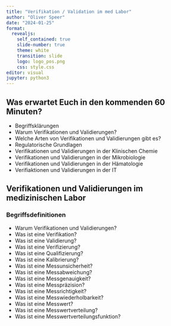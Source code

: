```yaml
---
title: "Verifikation / Validation im med Labor"
author: "Oliver Speer"
date: "2024-01-25"
format: 
  revealjs:
    self_contained: true
    slide-number: true
    theme: white
    transition: slide
    logo: logo_pos.png
    css: style.css
editor: visual
jupyter: python3
---
```



## Was erwartet Euch in den kommenden 60 Minuten?

- Begriffsklärungen
- Warum Verifikationen und Validierungen?
- Welche Arten von Verifikationen und Validierungen gibt es?
- Regulatorische Grundlagen
- Verifikationen und Validierungen in der Klinischen Chemie
- Verifikationen und Validierungen in der Mikrobiologie
- Verifikationen und Validierungen in der Hämatologie
- Verifiaktionen und Validierungen in der IT

## Verifikationen und Validierungen im medizinischen Labor
### Begriffsdefinitionen

- Warum Verifikationen und Validierungen?
- Was ist eine Verifikation?
- Was ist eine Validierung?
- Was ist eine Verifizierung?
- Was ist eine Qualifizierung?
- Was ist eine Kalibrierung?
- Was ist eine Messunsicherheit?
- Was ist eine Messabweichung?
- Was ist eine Messgenauigkeit?
- Was ist eine Messpräzision?
- Was ist eine Messrichtigkeit?
- Was ist eine Messwiederholbarkeit?
- Was ist eine Messwert?
- Was ist eine Messwertverteilung?
- Was ist eine Messwertverteilungsfunktion?


